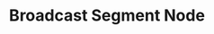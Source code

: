 ---
title: "Broadcast Segment Node"
description: "Allows segments to be receive broadcasts, to manually trigger Journeys."
---